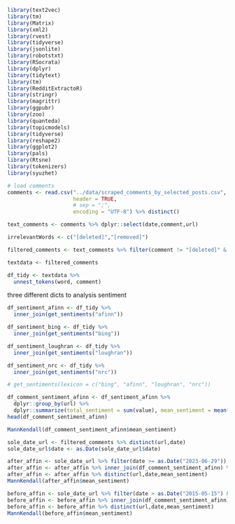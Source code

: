 ```r
library(text2vec)
library(tm)
library(Matrix)
library(xml2)
library(rvest)
library(tidyverse)
library(jsonlite)
library(robotstxt)
library(RSocrata)
library(dplyr)
library(tidytext)
library(tm)
library(RedditExtractoR)
library(stringr)
library(magrittr)
library(ggpubr)
library(zoo)
library(quanteda)
library(topicmodels)
library(tidyverse)
library(reshape2)
library(ggplot2)
library(pals)
library(Rtsne)
library(tokenizers)
library(syuzhet)
```

```r
# load comments
comments <- read.csv("../data/scraped_comments_by_selected_posts.csv", 
                     header = TRUE, 
                     # sep = ";", 
                     encoding = "UTF-8") %>% distinct()

text_comments <- comments %>% dplyr::select(date,comment,url)

irrelevantWords <- c("[deleted]","[removed]")

filtered_comments <- text_comments %>% filter(comment != "[deleted]" & comment != "[removed]")
```

```r
textdata <- filtered_comments
```

```r
df_tidy <- textdata %>%
  unnest_tokens(word, comment)
```
three different dicts to analysis sentiment
```r
df_sentiment_afinn <- df_tidy %>%
  inner_join(get_sentiments("afinn"))

df_sentiment_bing <- df_tidy %>%
  inner_join(get_sentiments("bing"))

df_sentiment_loughran <- df_tidy %>%
  inner_join(get_sentiments("loughran"))

df_sentiment_nrc <- df_tidy %>%
  inner_join(get_sentiments("nrc"))

# get_sentiments(lexicon = c("bing", "afinn", "loughran", "nrc"))
```

```r
df_comment_sentiment_afinn <- df_sentiment_afinn %>%
  dplyr::group_by(url) %>%
  dplyr::summarize(total_sentiment = sum(value), mean_sentiment = mean(value))
head(df_comment_sentiment_afinn)
```

```r
MannKendall(df_comment_sentiment_afinn$mean_sentiment)
```
```r
sole_date_url <- filtered_comments %>% distinct(url,date) 
sole_date_url$date <- as.Date(sole_date_url$date)

after_affin <- sole_date_url %>% filter(date >= as.Date("2023-06-29"))
after_affin <- after_affin %>% inner_join(df_comment_sentiment_afinn) %>% arrange(date)
after_affin <- after_affin %>% distinct(url,date,mean_sentiment)
MannKendall(after_affin$mean_sentiment)
```

```r
before_affin <- sole_date_url %>% filter(date > as.Date("2015-05-15") & date <= as.Date("2023-06-29"))
before_affin <- before_affin %>% inner_join(df_comment_sentiment_afinn) %>% arrange(date)
before_affin <- before_affin %>% distinct(url,date,mean_sentiment)
MannKendall(before_affin$mean_sentiment)
```

